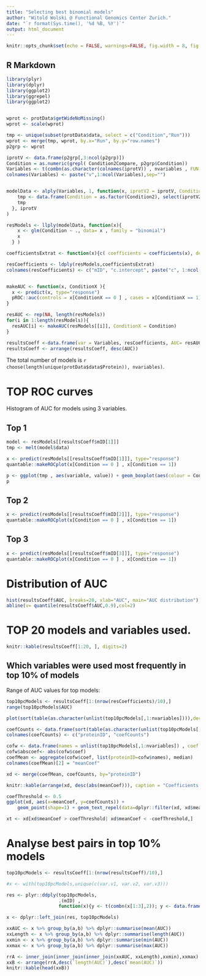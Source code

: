 ```yaml
---
title: "Selecting best binomial models"
author: "Witold Wolski @ Functional Genomics Center Zurich."
date: "`r format(Sys.time(), '%d %B, %Y')`"
output: html_document
---
```


```r
knitr::opts_chunk$set(echo = FALSE, warnings=FALSE, fig.width = 8, fig.height = 8, message = FALSE)
```

## R Markdown


```r
library(plyr)
library(dplyr)
library(ggplot2)
library(ggrepel)
library(ggplot2)


wprot <- protData$getWideNoMissing()
wprot <- scale(wprot)

tmp <- unique(subset(protData$data, select = c("Condition","Run")))
wprot <- merge(tmp, wprot, by.x="Run", by.y="row.names")
p2grp <- wprot

iprotV <- data.frame(p2grp[,3:ncol(p2grp)])
Condition = as.numeric(grepl( Condition2Compare, p2grp$Condition))
Variables <- t(combn(as.character(colnames(iprotV)) , nvariables , FUN = NULL, simplify = TRUE ))
colnames(Variables) <- paste("v",1:ncol(Variables),sep="")


modelData <- alply(Variables, 1, function(x, iprotV2 = iprotV, Condition2 = Condition){
    tmp <- data.frame(Condition = as.factor(Condition2), select(iprotV2, x))
    tmp
  }, iprotV
)

resModels <- llply(modelData, function(x){
    x <- glm(Condition ~ ., data= x , family = "binomial")
    x
  } )

coefficientsExtrat <- function(x){c( coefficients = coefficients(x), deviance = deviance(x) )}

resCoefficients <- ldply(resModels,coefficientsExtrat)
colnames(resCoefficients) <- c("mID", "c.intercept", paste("c", 1:ncol(Variables), sep=""), "deviance")


makeAUC <- function(x, ConditionX ){
  x <- predict(x, type="response")
  pROC::auc(controls = x[ConditionX == 0 ] , cases = x[ConditionX == 1])
}

resAUC <- rep(NA, length(resModels))
for(i in 1:length(resModels)){
  resAUC[i] <- makeAUC(resModels[[i]], ConditionX = Condition)
}

resultsCoeff <-data.frame(var = Variables, resCoefficients, AUC= resAUC )
resultsCoeff <- arrange(resultsCoeff, desc(AUC))
```

The total number of models is `r choose(length(unique(protData$data$Protein)), nvariables)`.

# TOP ROC curves

Histogram of AUC for models using 3 variables.


## Top 1

```r

model <- resModels[[resultsCoeff$mID[1]]]
tmp <- melt(model$data)

x <- predict(resModels[[resultsCoeff$mID[1]]], type="response")
quantable::makeROCplot(x[Condition == 0 ] , x[Condition == 1])

```

```r
p <- ggplot(tmp , aes(variable, value)) + geom_boxplot(aes(colour = Condition)) + geom_jitter(width = 0.2,aes(colour = Condition))
p
```


## Top 2

```r

x <- predict(resModels[[resultsCoeff$mID[2]]], type="response")
quantable::makeROCplot(x[Condition == 0 ] , x[Condition == 1])

```

## Top 3


```r
x <- predict(resModels[[resultsCoeff$mID[3]]], type="response")
quantable::makeROCplot(x[Condition == 0 ] , x[Condition == 1])

```

# Distribution of AUC

```r
hist(resultsCoeff$AUC, breaks=20, xlab="AUC", main="AUC distribution")
abline(v= quantile(resultsCoeff$AUC,0.9),col=2)

```

# TOP 20 models and variables used.


```r
knitr::kable(resultsCoeff[1:20, ], digits=2)

```

## Which variables were used most frequently in top 10% of models

Range of AUC values for top models:

```r
top10pcModels <- resultsCoeff[1:(nrow(resCoefficients)/10),]
range(top10pcModels$AUC)
```

```r
plot(sort(table(as.character(unlist(top10pcModels[,1:nvariables]))),decreasing = T)[1:25],las=2,ylab="# of models")

coefCounts <- data.frame(sort(table(as.character(unlist(top10pcModels[,1:nvariables]))),decreasing = T))
colnames(coefCounts) <- c("proteinID", "coefCounts")

cofw <- data.frame(names = unlist(top10pcModels[,1:nvariables]) , coef = unlist(top10pcModels[,(nvariables+3):(nvariables+2+nvariables)]))
cofw$abscoef<- abs(cofw$coef)
coefMean <- aggregate(cofw$coef, list(proteinID=cofw$names), median)
colnames(coefMean)[2] = "meanCoef"

xd <- merge(coefMean, coefCounts, by="proteinID")
```

```r
knitr::kable(arrange(xd, desc(abs(meanCoef))), caption = "Coefficients sorted by absolute size in top 10% of models.")
```



```r
coefThreshold <- 0.5
ggplot(xd, aes(x=meanCoef, y=coefCounts)) +
    geom_point(shape=1) + geom_text_repel(data=dplyr::filter(xd, xd$meanCoef > coefThreshold | xd$meanCoef  < -coefThreshold ), aes(label=proteinID))

xt <- xd[xd$meanCoef > coefThreshold| xd$meanCoef < -coefThreshold,]

```


# Analyse best pairs in top 10% models

```r
top10pcModels <- resultsCoeff[1:(nrow(resultsCoeff)/10),]

#x <- with(top10pcModels,unique(c(var.v1, var.v2, var.v3)))

res <- plyr::ddply(top10pcModels,
                   .(mID) ,
                   function(x){y <- t(combn(x[1:3],2)); y <- data.frame(a = unlist(y[,1]), b=unlist(y[,2]));y } )

x <- dplyr::left_join(res, top10pcModels)
```


```r
xxAUC <- x %>% group_by(a,b) %>% dplyr::summarise(mean(AUC))
xxLength <- x %>% group_by(a,b) %>% dplyr::summarise(length(AUC))
xxmin <- x %>% group_by(a,b) %>% dplyr::summarise(min(AUC))
xxmax <- x %>% group_by(a,b) %>% dplyr::summarise(max(AUC))

rrA <- inner_join(inner_join(inner_join(xxAUC, xxLength),xxmin),xxmax)
xxB <- arrange(rrA,desc(`length(AUC)`),desc(`mean(AUC)`))
knitr::kable(head(xxB))

```






